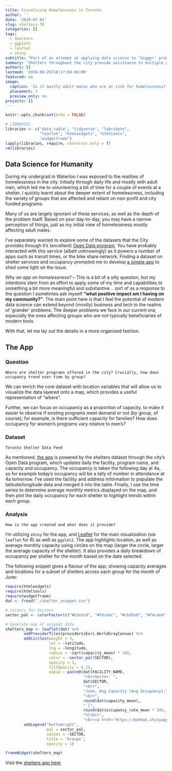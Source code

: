 ```yaml
---
title: Visualizing Homelessness in Toronto
author: ''
date: '2019-07-01'
slug: shelters-TO
categories: []
tags:
  - Shelters
  - ggplot2
  - leaflet
  - shiny
subtitle: "Part of an attempt at applying data science to 'bigger' problems than business or tech"
summary: 'Shelters throughout the city provide assistance to multiple groups of the city, we draw a map of their locations and analyze occupancy through the year'
authors: []
lastmod: '2019-08-26T18:17:04-04:00'
featured: no
image:
  caption: 'Is it mostly adult males who are at risk for homelessness? Where are shelter programs in the city and how many people do they serve?'
  placement: 3
  preview_only: no
projects: []
---
```


```r
knitr::opts_chunk$set(echo = FALSE)

# LIBRARIES
libraries <- c("data.table", "tidyverse", "lubridate", 
               "leaflet", "htmlwidgets", "htmltools",
               "widgetframe")
lapply(libraries, require, character.only = T)
rm(libraries)
```

## Data Science for Humanity

During my undergrad in Waterloo I was exposed to the realities of homelessness in the city.  Initially through daily life and mostly with adult men, which led me to volunteering a bit of time for a couple of events at a shelter.  I quickly learnt about the deeper extent of homelessness, including the variety of groups that are affected and reliant on non-profit and city funded programs.

Many of us are largely ignorant of these services, as well as the depth of the problem itself.  Based on your day-to-day, you may have a narrow perception of things, just as my initial view of homelessness mostly affecting adult males.

I've separately wanted to explore some of the datasets that the City provides through it's (excellent) [Open Data program](https://open.toronto.ca).  You have probably interacted with this service (albeit unknowingly) as it powers a number of apps such as transit times, or the bike share network.  Finding a dataset on shelter services and occupancy prompted me to develop [a simple app](https://batman.shinyapps.io/toronto_shelter_occupancy/) to shed some light on the issue.

_Why an app on homelessness?_ -- This is a bit of a silly question, but my intentions stem from an effort to apply some of my time and capabilities to something a bit more meaningful and substantive .. sort of as a response to the question I sometimes ask myself **"what positive impact am I having on my community?"**.  The main point here is that I feel the potential of modern data science can extend beyond (mostly) business and tech to the realms of 'grander' problems.  The deeper problems we face in our current era; especially the ones affecting groups who are not typically beneficiaries of modern tools.

With that, let me lay out the details in a more organized fashion.

## The App

### Question

`Where are shelter programs offered in the city? Crucially, how does occupancy trend over time by group?`

We can enrich the core dataset with location variables that will allow us to visualize the data layered onto a map, which provides a useful representation of "where".

Further, we can focus on occupancy as a proportion of capacity, to make it easier to observe if existing programs meet demand or not (by group, of course); for example, is there sufficient capacity for families? How does occupancy for women's programs vary relative to men's?


### Dataset

`Toronto Shelter Data Feed`

As mentioned, [the app](https://batman.shinyapps.io/toronto_shelter_occupancy/) is powered by the shelters dataset through the city's Open Data program, which updates daily the facility, program name, and capacity and occupancy.  The occupancy is taken the following day at 4a, so for example today's occupancy will be a tally of number in attendance at 4a tomorrow.  I've used the facility and address information to populate the latitude/longitude data and merged it into the table.  Finally, I use the time series to determine average monthly metrics displayed on the map, and then plot the daily occupancy for each shelter to highlight trends within each group.


### Analysis

`How is the app created and what does it provide?`

I'm utilizing `shiny` for the app, and [Leaflet](http://rstudio.github.io/leaflet/) for the main visualization (via `leaflet` for R) as well as `ggplot2`.  The app highlights location, as well as average monthly capacity using circles on the map (larger the circle, larger the average capacity of the shelter).  It also provides a daily breakdown of occupancy per shelter for the month based on the date selected.

The following snippet gives a flavour of the app; showing capacity averages and locations for a subset of shelters across each group for the month of June:

```r
require(htmlwidgets)
require(htmltools)
require(widgetframe)
dat <- fread("./shelter_snippet.csv")

# Colours for Sectors
sector_pal <- colorFactor(c("#b3e2cd", "#fdcdac", "#cbd5e8", "#f4cae4", "#e6f5c9"), dat$SECTOR)

# Generate map of snippet data
shelters_map <- leaflet(dat) %>%
        addProviderTiles(providers$Esri.WorldGrayCanvas) %>%
        addCircles(weight = 3,
                   lat = ~latitude,
                   lng = ~longitude,
                   radius = ~sqrt(capacity_mean) * 100,
                   color = ~sector_pal(SECTOR),
                   opacity = 1,
                   fillOpacity = 0.15,
                   popup = paste0(dat$FACILITY_NAME,
                                  "<br>Sector: ",
                                  dat$SECTOR,
                                  "<br>",
                                  "June, Avg Capacity [Avg Occupancy]:",
                                  "<br>",
                                  round(dat$capacity_mean),
                                  " [",
                                  round(dat$occupancy_rate_mean * 100, 1),
                                  "%]<br>", 
                                  "<br><a href='https://batman.shinyapps.io/toronto_shelter_occupancy/'>Show me more on the app!</a>")) %>%
        addLegend("bottomright",
                  pal = sector_pal,
                  values = ~SECTOR,
                  title = "Groups",
                  opacity = 1)

frameWidget(shelters_map)
```

Visit the [shelters app here](https://batman.shinyapps.io/toronto_shelter_occupancy/).